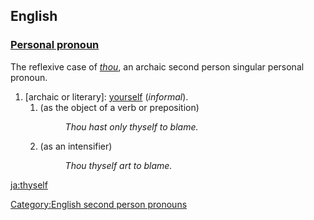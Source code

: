 ==English==

===[[Personal pronoun]]===
The reflexive case of ''[[thou]]'', an archaic second person singular personal pronoun.

#[archaic or literary]: [[yourself]] (''informal'').
##(as the object of a verb or preposition)
##:''Thou hast only thyself to blame.''
##(as an intensifier)
##:''Thou thyself art to blame.''

[[Category:English second person pronouns]]

[[ja:thyself]]